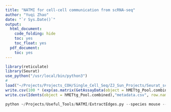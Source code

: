 ```yaml
---
title: "NATMI for cell-cell communication from scRNA-seq"
author: "Yuqi Zhao"
date: "`r Sys.Date()`"
output:
  html_document:
    code_folding: hide
    toc: yes
    toc_float: yes
  pdf_document:
    toc: yes
---
```


```r
library(reticulate)
library(Seurat)
use_python("/usr/local/bin/python3")
# 
load("~/Projects/Projects_COH/Single_Cell_Seq/ZJ_Sun_Projects/Seurat_scRNA_seq_Analysis_2021-02-02.rds")
write.csv(100 * (exp(as.matrix(GetAssayData(object = hMETtg_Pool.combined, assay = "RNA", slot = "data"))) - 1), "em.csv", row.names = T)
write.csv(Idents(object = hMETtg_Pool.combined),"metadata.csv", row.names = T)

```
```python
python ~/Projects/Useful_Tools/NATMI/ExtractEdges.py --species mouse --emFile em.csv --annFile metadata.csv --interDB lrc2p --coreNum 4 --out example_hMETtg
```